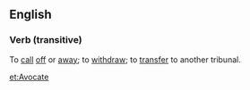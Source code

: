 ==English==
===Verb (transitive)===
To [[call]] [[off]] or [[away]]; to [[withdraw]]; to [[transfer]] to another tribunal.

[[et:Avocate]]